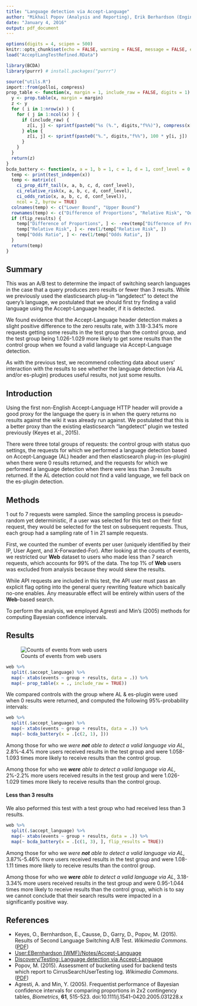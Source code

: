 ```yaml
---
title: "Language detection via Accept-Language"
author: "Mikhail Popov (Analysis and Reporting), Erik Berhardson (Engineering and Data Collection), Dan Garry (Management)"
date: "January 4, 2016"
output: pdf_document
---
```


```r
options(digits = 4, scipen = 500)
knitr::opts_chunk$set(echo = FALSE, warning = FALSE, message = FALSE, eval = FALSE)
load("AcceptLangTestRefined.RData")
```

```r
library(BCDA)
library(purrr) # install.packages("purrr")
```

```r
source("utils.R")
import::from(polloi, compress)
prop_table <- function(x, margin = 1, include_raw = FALSE, digits = 1) {
  y <- prop.table(x, margin = margin)
  z <- y
  for ( i in 1:nrow(x) ) {
    for ( j in 1:ncol(x) ) {
      if (include_raw) {
        z[i, j] <- sprintf(paste0("%s (%.", digits,"f%%)"), compress(x[i, j], digits), 100 * y[i, j])
      } else {
        z[i, j] <- sprintf(paste0("%.", digits,"f%%"), 100 * y[i, j])
      }
    }
  }
  return(z)
}
bcda_battery <- function(x, a = 1, b = 1, c = 1, d = 1, conf_level = 0.95, flip_results = FALSE) {
  temp <- print(test_indepen(x))
  temp <- matrix(c(
    ci_prop_diff_tail(x, a, b, c, d, conf_level),
    ci_relative_risk(x, a, b, c, d, conf_level),
    ci_odds_ratio(x, a, b, c, d, conf_level)),
    ncol = 2, byrow = TRUE)
  colnames(temp) <- c("Lower Bound", "Upper Bound")
  rownames(temp) <- c("Difference of Proportions", "Relative Risk", "Odds Ratio")
  if (flip_results) {
    temp["Difference of Proportions", ] <- -rev(temp["Difference of Proportions", ])
    temp["Relative Risk", ] <- rev(1/temp["Relative Risk", ])
    temp["Odds Ratio", ] <- rev(1/temp["Odds Ratio", ])
  }
  return(temp)
}
```

## Summary

This was an A/B test to determine the impact of switching search languages in the case that a query produces zero results or fewer than 3 results. While we previously used the elasticsearch plug-in "langdetect" to detect the query's language, we postulated that we should first try finding a valid language using the Accept-Language header, if it is detected.

We found evidence that the Accept-Language header detection makes a slight positive difference to the zero results rate, with 3.18-3.34% more requests getting some results in the test group than the control group, and the test group being 1.026-1.029 more likely to get some results than the control group when we found a valid language via Accept-Language detection.

As with the previous test, we recommend collecting data about users' interaction with the results to see whether the language detection (via AL and/or es-plugin) produces useful results, not just some results.

## Introduction

Using the first non-English Accept-Language HTTP header will provide a good proxy for the language the query is in when the query returns no results against the wiki it was already run against. We postulated that this is a better proxy than the existing elasticsearch "langdetect" plugin we tested previously (Keyes et al., 2015).

There were three total groups of requests: the control group with status quo settings, the requests for which we performed a language detection based on Accept-Language (AL) header and then elasticsearch plug-in (es-plugin) when there were 0 results returned, and the requests for which we performed a language detection when there were less than 3 results returned. If the AL detection could not find a valid language, we fell back on the es-plugin detection.

## Methods

1 out fo 7 requests were sampled. Since the sampling process is pseudo-random yet deterministic, if a user was selected for this test on their first request, they would be selected for the test on subsequent requests. Thus, each group had a sampling rate of 1 in 21 sample requests.

First, we counted the number of events per user (uniquely identified by their IP, User Agent, and X-Forwarded-For). After looking at the counts of events, we restricted our **Web** dataset to users who made less than 7 search requests, which accounts for 99% of the data. The top 1% of **Web** users was excluded from analysis because they would skew the results.

While API requests are included in this test, the API user must pass an explicit flag opting into the general query rewriting feature which basically no-one enables. Any measurable effect will be entirely within users of the **Web**-based search.

To perform the analysis, we employed Agresti and Min's (2005) methods for computing Bayesian confidence intervals.

## Results

![Counts of events from web users](figures/web_events.png)

```r
web %>%
  split(.$accept_language) %>%
  map(~ xtabs(events ~ group + results, data = .)) %>%
  map(~ prop_table(x = ., include_raw = TRUE))
```

We compared controls with the group where AL & es-plugin were used when 0 results were returned, and computed the following 95%-probability intervals:

```r
web %>%
  split(.$accept_language) %>%
  map(~ xtabs(events ~ group + results, data = .)) %>%
  map(~ bcda_battery(x = .[c(2, 1), ]))
```

Among those for who we *were __not__ able to detect a valid language via AL*, 2.8%-4.4% more users received results in the test group and were 1.058-1.093 times more likely to receive results than the control group.

Among those for who we *__were__ able to detect a valid language via AL*, 2%-2.2% more users received results in the test group and were 1.026-1.029 times more likely to receive results than the control group.

#### Less than 3 results

We also peformed this test with a test group who had received less than 3 results.

```r
web %>%
  split(.$accept_language) %>%
  map(~ xtabs(events ~ group + results, data = .)) %>%
  map(~ bcda_battery(x = .[c(1, 3), ], flip_results = TRUE))
```

Among those for who we *were __not__ able to detect a valid language via AL*, 3.87%-5.46% more users received results in the test group and were 1.08-1.11 times more likely to receive results than the control group.

Among those for who we *__were__ able to detect a valid language via AL*, 3.18-3.34% more users received results in the test group and were 0.95-1.044 times more likely to receive results than the control group, which is to say we cannot conclude that their search results were impacted in a significantly positive way.

## References

- Keyes, O., Bernhardson, E., Causse, D., Garry, D., Popov, M. (2015). Results of Second Language Switching A/B Test. *Wikimedia Commons*. ([PDF](https://commons.wikimedia.org/wiki/File:Second_Language_Switching_Test.pdf))
- [User:EBernhardson (WMF)/Notes/Accept-Language](https://www.mediawiki.org/wiki/User:EBernhardson_(WMF)/Notes/Accept-Language)
- [Discovery/Testing: Language detection via Accept-Language](https://meta.wikimedia.org/wiki/Discovery/Testing#Language_detection_via_Accept-Language)
- Popov, M. (2015). Assessment of bucketing used for backend tests which report to CirrusSearchUserTesting log. *Wikimedia Commons*. ([PDF](https://commons.wikimedia.org/wiki/File:Wikimedia_Cirrus_Bucketing_Assessment.pdf))
- Agresti, A. and Min, Y. (2005). Frequentist performance of Bayesian confidence intervals for comparing proportions in 2x2 contingency tables, *Biometrics*, **61**, 515-523. doi:10.1111/j.1541-0420.2005.031228.x
